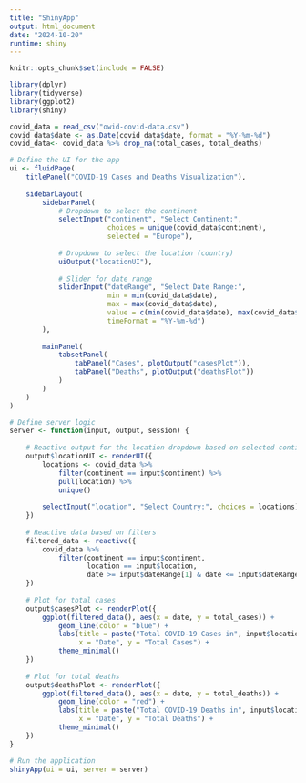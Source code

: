 ```yaml
---
title: "ShinyApp"
output: html_document
date: "2024-10-20"
runtime: shiny
---
```


```r
knitr::opts_chunk$set(include = FALSE)
```


```r
library(dplyr)
library(tidyverse)
library(ggplot2)
library(shiny)
```

```r
covid_data = read_csv("owid-covid-data.csv")
covid_data$date <- as.Date(covid_data$date, format = "%Y-%m-%d")
covid_data<- covid_data %>% drop_na(total_cases, total_deaths)
```


```r
# Define the UI for the app
ui <- fluidPage(
    titlePanel("COVID-19 Cases and Deaths Visualization"),
    
    sidebarLayout(
        sidebarPanel(
            # Dropdown to select the continent
            selectInput("continent", "Select Continent:", 
                        choices = unique(covid_data$continent), 
                        selected = "Europe"),
            
            # Dropdown to select the location (country)
            uiOutput("locationUI"),
            
            # Slider for date range
            sliderInput("dateRange", "Select Date Range:",
                        min = min(covid_data$date), 
                        max = max(covid_data$date),
                        value = c(min(covid_data$date), max(covid_data$date)),
                        timeFormat = "%Y-%m-%d")
        ),
        
        mainPanel(
            tabsetPanel(
                tabPanel("Cases", plotOutput("casesPlot")),
                tabPanel("Deaths", plotOutput("deathsPlot"))
            )
        )
    )
)

# Define server logic
server <- function(input, output, session) {
    
    # Reactive output for the location dropdown based on selected continent
    output$locationUI <- renderUI({
        locations <- covid_data %>%
            filter(continent == input$continent) %>%
            pull(location) %>%
            unique()
        
        selectInput("location", "Select Country:", choices = locations)
    })
    
    # Reactive data based on filters
    filtered_data <- reactive({
        covid_data %>%
            filter(continent == input$continent,
                   location == input$location,
                   date >= input$dateRange[1] & date <= input$dateRange[2])
    })
    
    # Plot for total cases
    output$casesPlot <- renderPlot({
        ggplot(filtered_data(), aes(x = date, y = total_cases)) +
            geom_line(color = "blue") +
            labs(title = paste("Total COVID-19 Cases in", input$location),
                 x = "Date", y = "Total Cases") +
            theme_minimal()
    })
    
    # Plot for total deaths
    output$deathsPlot <- renderPlot({
        ggplot(filtered_data(), aes(x = date, y = total_deaths)) +
            geom_line(color = "red") +
            labs(title = paste("Total COVID-19 Deaths in", input$location),
                 x = "Date", y = "Total Deaths") +
            theme_minimal()
    })
}

# Run the application 
shinyApp(ui = ui, server = server)
```
